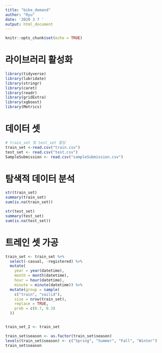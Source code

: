 ```yaml
---
title: "bike_demand"
author: "Ryu"
date: '2020 3 7 '
output: html_document
---
```


```r
knitr::opts_chunk$set(echo = TRUE)
```

# 라이브러리 활성화

```r
library(tidyverse)
library(lubridate)
library(stringr)
library(caret)
library(readr)
library(gridExtra)
library(xgboost)
library(Metrics)
```

# 데이터 셋

```r
# train_set 및 test_set 할당
train_set <-read.csv("train.csv")
test_set <- read.csv("test.csv")
SampleSubmission <- read.csv("sampleSubmission.csv")
```

# 탐색적 데이터 분석

```r
str(train_set) 
summary(train_set)
sum(is.na(train_set))

str(test_set)
summary(test_set)
sum(is.na(test_set))
```

# 트레인 셋 가공

```r
train_set <- train_set %>% 
  select(-casual, -registered) %>% 
  mutate(
    year = year(datetime),
    month = month(datetime),
    hour = hour(datetime),
    minute = minute(datetime)) %>% 
  mutate(group = sample(
    c("train", "vailid"),
    size = nrow(train_set),
    replace = TRUE,
    prob = c(0.7, 0.3)
  ))


train_set_2 <- train_set

train_set$season <- as.factor(train_set$season)
levels(train_set$season) <- c("Spring", "Summer", "Fall", "Winter")
train_set$season
```

